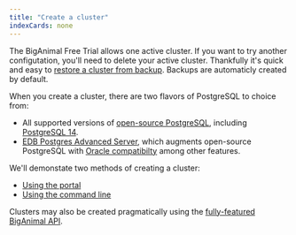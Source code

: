 ```yaml
---
title: "Create a cluster"
indexCards: none
---
```


The BigAnimal Free Trial allows one active cluster. If you want to try another configutation, you'll need to delete your active cluster. Thankfully it's quick and easy to [restore a cluster from backup](/biganimal/latest/free_trial/04_experiment/backup_and_restore/). Backups are automaticly created by default.

When you create a cluster, there are two flavors of PostgreSQL to choice from:

* All supported versions of [open-source PostgreSQL](supported-open-source/postgresql/), including [PostgreSQL 14](https://www.postgresql.org/about/news/postgresql-14-released-2318/).
* [EDB Postgres Advanced Server](/epas/latest/), which augments open-source PostgreSQL with [Oracle compatibilty](/epas/latest/epas_compat_ora_dev_guide/) among other features.

We'll demonstate two methods of creating a cluster:

* [Using the portal](#)
* [Using the command line](create_cluster_cli)

Clusters may also be created pragmatically using the [fully-featured BigAnimal API](/biganimal/latest/reference/api/).
